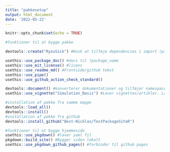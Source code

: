 ```yaml
---
title: "pakkesetup"
output: html_document
date: '2022-05-22'
---
```


```r
knitr::opts_chunk$set(echo = TRUE)
```


```r
#funktioner til at bygge pakke

devtools::create("RyouSick") #Husk at tilføje dependencies i import (pipe operatoren), og lav :: notation når funktioner fra andre pakker bruges i koden

usethis::use_package_doc() #docs til ?package_name 
usethis::use_mit_license() #licens
usethis::use_readme_md() #Frontside/github tekst   
usethis::use_pipe()
usethis::use_github_action_check_standard()

devtools::document() #konverterer dokumentationer og tilføjer namespaces
usethis::use_vignette("Simulation_Basis") #Laver vignettes/artikler. Lav en med samme navn som pakken for at få "get started" siden. 


```

```r
#installation af pakke fra samme mappe 
devtools::load_all()
devtools::install()
#installation af pakke fra github
devtools::install_github("Best-Nicklas/TestPackageSiteR")
```

```r
#funktioner til at bygge hjemmeside
usethis::use_pkgdown() #laver yaml fil
pkgdown::build_site() #Bygger siden lokalt
usethis::use_pkgdown_github_pages() #forbinder til github pages 

```


